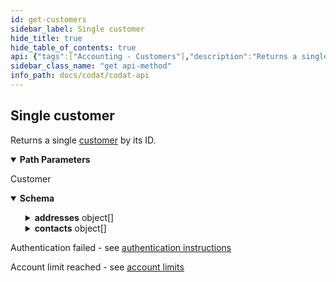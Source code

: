```yaml
---
id: get-customers
sidebar_label: Single customer
hide_title: true
hide_table_of_contents: true
api: {"tags":["Accounting - Customers"],"description":"Returns a single [customer](https://docs.codat.io/docs/datamodel-accounting-customers) by its ID.","operationId":"GetCustomers","parameters":[{"name":"companyId","in":"path","required":true,"schema":{"type":"string","format":"uuid"}},{"name":"customerId","in":"path","required":true,"schema":{"type":"string"}}],"responses":{"200":{"description":"Customer","content":{"application/json":{"schema":{"required":["status"],"type":"object","properties":{"id":{"type":"string","nullable":true},"customerName":{"type":"string","nullable":true},"contactName":{"type":"string","nullable":true},"emailAddress":{"type":"string","nullable":true},"defaultCurrency":{"type":"string","nullable":true},"phone":{"type":"string","nullable":true},"addresses":{"type":"array","items":{"required":["type"],"type":"object","properties":{"type":{"enum":["Unknown","Billing","Delivery"],"type":"string"},"line1":{"type":"string","nullable":true},"line2":{"type":"string","nullable":true},"city":{"type":"string","nullable":true},"region":{"type":"string","nullable":true},"country":{"type":"string","nullable":true},"postalCode":{"type":"string","nullable":true}},"additionalProperties":false},"nullable":true},"contacts":{"type":"array","items":{"required":["status"],"type":"object","properties":{"name":{"type":"string","nullable":true},"email":{"type":"string","nullable":true},"phone":{"type":"array","items":{"required":["type"],"type":"object","properties":{"number":{"type":"string","nullable":true},"type":{"enum":["Unknown","Primary","Landline","Mobile","Fax"],"type":"string"}},"additionalProperties":false},"nullable":true},"address":{"required":["type"],"type":"object","properties":{"type":{"enum":["Unknown","Billing","Delivery"],"type":"string"},"line1":{"type":"string","nullable":true},"line2":{"type":"string","nullable":true},"city":{"type":"string","nullable":true},"region":{"type":"string","nullable":true},"country":{"type":"string","nullable":true},"postalCode":{"type":"string","nullable":true}},"additionalProperties":false},"status":{"enum":["Unknown","Active","Archived"],"type":"string"},"modifiedDate":{"type":"string","format":"date-time","nullable":true}},"additionalProperties":false},"nullable":true},"registrationNumber":{"type":"string","nullable":true},"taxNumber":{"type":"string","nullable":true},"status":{"enum":["Unknown","Active","Archived"],"type":"string"},"modifiedDate":{"type":"string","format":"date-time","nullable":true},"sourceModifiedDate":{"type":"string","format":"date-time","nullable":true}},"additionalProperties":false}}}},"401":{"description":"Authentication failed - see [authentication instructions](https://docs.codat.io/docs/authentication-1)"},"402":{"description":"Account limit reached - see [account limits](https://docs.codat.io/docs/environments-1)"}},"method":"get","path":"/companies/{companyId}/data/customers/{customerId}","servers":[{"url":"https://api.codat.io","description":"Codat API (Production)"}],"security":[{"AuthorizationHeader":[]}],"securitySchemes":{"AuthorizationHeader":{"type":"apiKey","description":"The word \"Basic\" followed by a space and your API Key, base64 encoded, which can be found [here](https://portal-integration.codat.io/#/profile)","name":"Authorization","in":"header"}},"info":{"title":"Codat API","description":"[What's changed in our Swagger](https://docs.codat.io/docs/new-swagger-ui)","version":"v1"},"postman":{"name":"Single customer","description":{"content":"Returns a single [customer](https://docs.codat.io/docs/datamodel-accounting-customers) by its ID.","type":"text/plain"},"url":{"path":["companies",":companyId","data","customers",":customerId"],"host":["{{baseUrl}}"],"query":[],"variable":[{"disabled":false,"description":{"content":"(Required) ","type":"text/plain"},"type":"any","value":"","key":"companyId"},{"disabled":false,"description":{"content":"(Required) ","type":"text/plain"},"type":"any","value":"","key":"customerId"}]},"header":[{"key":"Accept","value":"application/json"}],"method":"GET"}}
sidebar_class_name: "get api-method"
info_path: docs/codat/codat-api
---
```



## Single customer



Returns a single [customer](https://docs.codat.io/docs/datamodel-accounting-customers) by its ID.

<details style={{"marginBottom":"1rem"}} data-collapsed={false} open={true}><summary style={{}}><strong>Path Parameters</strong></summary><div><ul><ParamsItem className={"paramsItem"} param={{"name":"companyId","in":"path","required":true,"schema":{"type":"string","format":"uuid"}}}></ParamsItem><ParamsItem className={"paramsItem"} param={{"name":"customerId","in":"path","required":true,"schema":{"type":"string"}}}></ParamsItem></ul></div></details><div><ApiTabs><TabItem label={"200"} value={"200"}><div>

Customer

</div><div><details style={{}} data-collapsed={false} open={true}><summary style={{"textAlign":"left"}}><strong>Schema</strong></summary><div style={{"textAlign":"left","marginLeft":"1rem"}}></div><ul style={{"marginLeft":"1rem"}}><SchemaItem collapsible={false} name={"id"} required={false} schemaDescription={undefined} schemaName={"string"} qualifierMessage={undefined}></SchemaItem><SchemaItem collapsible={false} name={"customerName"} required={false} schemaDescription={undefined} schemaName={"string"} qualifierMessage={undefined}></SchemaItem><SchemaItem collapsible={false} name={"contactName"} required={false} schemaDescription={undefined} schemaName={"string"} qualifierMessage={undefined}></SchemaItem><SchemaItem collapsible={false} name={"emailAddress"} required={false} schemaDescription={undefined} schemaName={"string"} qualifierMessage={undefined}></SchemaItem><SchemaItem collapsible={false} name={"defaultCurrency"} required={false} schemaDescription={undefined} schemaName={"string"} qualifierMessage={undefined}></SchemaItem><SchemaItem collapsible={false} name={"phone"} required={false} schemaDescription={undefined} schemaName={"string"} qualifierMessage={undefined}></SchemaItem><SchemaItem collapsible={true} className={"schemaItem"}><details style={{}}><summary style={{}}><strong>addresses</strong><span style={{"opacity":"0.6"}}> object[]</span></summary><div style={{"marginLeft":"1rem"}}><SchemaItem collapsible={false} name={"type"} required={true} schemaDescription={undefined} schemaName={"string"} qualifierMessage={"**Possible values:** [`Unknown`, `Billing`, `Delivery`]"}></SchemaItem><SchemaItem collapsible={false} name={"line1"} required={false} schemaDescription={undefined} schemaName={"string"} qualifierMessage={undefined}></SchemaItem><SchemaItem collapsible={false} name={"line2"} required={false} schemaDescription={undefined} schemaName={"string"} qualifierMessage={undefined}></SchemaItem><SchemaItem collapsible={false} name={"city"} required={false} schemaDescription={undefined} schemaName={"string"} qualifierMessage={undefined}></SchemaItem><SchemaItem collapsible={false} name={"region"} required={false} schemaDescription={undefined} schemaName={"string"} qualifierMessage={undefined}></SchemaItem><SchemaItem collapsible={false} name={"country"} required={false} schemaDescription={undefined} schemaName={"string"} qualifierMessage={undefined}></SchemaItem><SchemaItem collapsible={false} name={"postalCode"} required={false} schemaDescription={undefined} schemaName={"string"} qualifierMessage={undefined}></SchemaItem></div></details></SchemaItem><SchemaItem collapsible={true} className={"schemaItem"}><details style={{}}><summary style={{}}><strong>contacts</strong><span style={{"opacity":"0.6"}}> object[]</span></summary><div style={{"marginLeft":"1rem"}}><SchemaItem collapsible={false} name={"name"} required={false} schemaDescription={undefined} schemaName={"string"} qualifierMessage={undefined}></SchemaItem><SchemaItem collapsible={false} name={"email"} required={false} schemaDescription={undefined} schemaName={"string"} qualifierMessage={undefined}></SchemaItem><SchemaItem collapsible={true} className={"schemaItem"}><details style={{}}><summary style={{}}><strong>phone</strong><span style={{"opacity":"0.6"}}> object[]</span></summary><div style={{"marginLeft":"1rem"}}><SchemaItem collapsible={false} name={"number"} required={false} schemaDescription={undefined} schemaName={"string"} qualifierMessage={undefined}></SchemaItem><SchemaItem collapsible={false} name={"type"} required={true} schemaDescription={undefined} schemaName={"string"} qualifierMessage={"**Possible values:** [`Unknown`, `Primary`, `Landline`, `Mobile`, `Fax`]"}></SchemaItem></div></details></SchemaItem><SchemaItem collapsible={true} className={"schemaItem"}><details style={{}}><summary style={{}}><strong>address</strong><span style={{"opacity":"0.6"}}> object</span></summary><div style={{"marginLeft":"1rem"}}><SchemaItem collapsible={false} name={"type"} required={true} schemaDescription={undefined} schemaName={"string"} qualifierMessage={"**Possible values:** [`Unknown`, `Billing`, `Delivery`]"}></SchemaItem><SchemaItem collapsible={false} name={"line1"} required={false} schemaDescription={undefined} schemaName={"string"} qualifierMessage={undefined}></SchemaItem><SchemaItem collapsible={false} name={"line2"} required={false} schemaDescription={undefined} schemaName={"string"} qualifierMessage={undefined}></SchemaItem><SchemaItem collapsible={false} name={"city"} required={false} schemaDescription={undefined} schemaName={"string"} qualifierMessage={undefined}></SchemaItem><SchemaItem collapsible={false} name={"region"} required={false} schemaDescription={undefined} schemaName={"string"} qualifierMessage={undefined}></SchemaItem><SchemaItem collapsible={false} name={"country"} required={false} schemaDescription={undefined} schemaName={"string"} qualifierMessage={undefined}></SchemaItem><SchemaItem collapsible={false} name={"postalCode"} required={false} schemaDescription={undefined} schemaName={"string"} qualifierMessage={undefined}></SchemaItem></div></details></SchemaItem><SchemaItem collapsible={false} name={"status"} required={true} schemaDescription={undefined} schemaName={"string"} qualifierMessage={"**Possible values:** [`Unknown`, `Active`, `Archived`]"}></SchemaItem><SchemaItem collapsible={false} name={"modifiedDate"} required={false} schemaDescription={undefined} schemaName={"date-time"} qualifierMessage={undefined}></SchemaItem></div></details></SchemaItem><SchemaItem collapsible={false} name={"registrationNumber"} required={false} schemaDescription={undefined} schemaName={"string"} qualifierMessage={undefined}></SchemaItem><SchemaItem collapsible={false} name={"taxNumber"} required={false} schemaDescription={undefined} schemaName={"string"} qualifierMessage={undefined}></SchemaItem><SchemaItem collapsible={false} name={"status"} required={true} schemaDescription={undefined} schemaName={"string"} qualifierMessage={"**Possible values:** [`Unknown`, `Active`, `Archived`]"}></SchemaItem><SchemaItem collapsible={false} name={"modifiedDate"} required={false} schemaDescription={undefined} schemaName={"date-time"} qualifierMessage={undefined}></SchemaItem><SchemaItem collapsible={false} name={"sourceModifiedDate"} required={false} schemaDescription={undefined} schemaName={"date-time"} qualifierMessage={undefined}></SchemaItem></ul></details></div></TabItem><TabItem label={"401"} value={"401"}><div>

Authentication failed - see [authentication instructions](https://docs.codat.io/docs/authentication-1)

</div><div></div></TabItem><TabItem label={"402"} value={"402"}><div>

Account limit reached - see [account limits](https://docs.codat.io/docs/environments-1)

</div><div></div></TabItem></ApiTabs></div>
      
